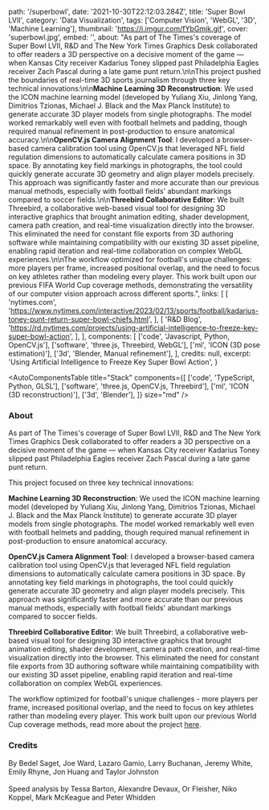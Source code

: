   path: '/superbowl',
  date: '2021-10-30T22:12:03.284Z',
  title: 'Super Bowl LVII',
  category: 'Data Visualization',
  tags: ['Computer Vision', 'WebGL', '3D', 'Machine Learning'],
  thumbnail: 'https://i.imgur.com/fYbGmjk.gif',
  cover: 'superbowl.jpg',
  embed: '',
  about:
    "As part of The Times's coverage of Super Bowl LVII, R&D and The New York Times Graphics Desk collaborated to offer readers a 3D perspective on a decisive moment of the game — when Kansas City receiver Kadarius Toney slipped past Philadelphia Eagles receiver Zach Pascal during a late game punt return.\n\nThis project pushed the boundaries of real-time 3D sports journalism through three key technical innovations:\n\n**Machine Learning 3D Reconstruction**: We used the ICON machine learning model (developed by Yuliang Xiu, Jinlong Yang, Dimitrios Tzionas, Michael J. Black and the Max Planck Institute) to generate accurate 3D player models from single photographs. The model worked remarkably well even with football helmets and padding, though required manual refinement in post-production to ensure anatomical accuracy.\n\n**OpenCV.js Camera Alignment Tool**: I developed a browser-based camera calibration tool using OpenCV.js that leveraged NFL field regulation dimensions to automatically calculate camera positions in 3D space. By annotating key field markings in photographs, the tool could quickly generate accurate 3D geometry and align player models precisely. This approach was significantly faster and more accurate than our previous manual methods, especially with football fields' abundant markings compared to soccer fields.\n\n**Threebird Collaborative Editor**: We built Threebird, a collaborative web-based visual tool for designing 3D interactive graphics that brought animation editing, shader development, camera path creation, and real-time visualization directly into the browser. This eliminated the need for constant file exports from 3D authoring software while maintaining compatibility with our existing 3D asset pipeline, enabling rapid iteration and real-time collaboration on complex WebGL experiences.\n\nThe workflow optimized for football's unique challenges: more players per frame, increased positional overlap, and the need to focus on key athletes rather than modeling every player. This work built upon our previous FIFA World Cup coverage methods, demonstrating the versatility of our computer vision approach across different sports.",
  links: [
    [
      'nytimes.com',
      'https://www.nytimes.com/interactive/2023/02/13/sports/football/kadarius-toney-punt-return-super-bowl-chiefs.html',
    ],
    [
      'R&D Blog',
      'https://rd.nytimes.com/projects/using-artificial-intelligence-to-freeze-key-super-bowl-action',
    ],
  ],
  components: [
    ['code', 'Javascript, Python, OpenCV.js'],
    ['software', 'three.js, Threebird, WebGL'],
    ['ml', 'ICON (3D pose estimation)'],
    ['3d', 'Blender, Manual refinement'],
  ],
  credits: null,
  excerpt: 'Using Artificial Intelligence to Freeze Key Super Bowl Action',
}

<AutoComponentsTable
  title="Stack"
  components={[
    ['code', 'TypeScript, Python, GLSL'],
    ['software', 'three.js, OpenCV.js, Threebird'],
    ['ml', 'ICON (3D reconstruction)'],
    ['3d', 'Blender'],
  ]}
  size="md"
/>

### About

As part of The Times's coverage of Super Bowl LVII, R&D and The New York Times
Graphics Desk collaborated to offer readers a 3D perspective on a decisive
moment of the game — when Kansas City receiver Kadarius Toney slipped past
Philadelphia Eagles receiver Zach Pascal during a late game punt return.

This project focused on three key technical innovations:

**Machine Learning 3D Reconstruction**: We used the ICON machine learning
model (developed by Yuliang Xiu, Jinlong Yang, Dimitrios Tzionas, Michael J.
Black and the Max Planck Institute) to generate accurate 3D player models from
single photographs. The model worked remarkably well even with football
helmets and padding, though required manual refinement in post-production to
ensure anatomical accuracy.

**OpenCV.js Camera Alignment Tool**: I developed a browser-based camera
calibration tool using OpenCV.js that leveraged NFL field regulation
dimensions to automatically calculate camera positions in 3D space. By
annotating key field markings in photographs, the tool could quickly generate
accurate 3D geometry and align player models precisely. This approach was
significantly faster and more accurate than our previous manual methods,
especially with football fields' abundant markings compared to soccer fields.

**Threebird Collaborative Editor**: We built Threebird, a collaborative
web-based visual tool for designing 3D interactive graphics that brought
animation editing, shader development, camera path creation, and real-time
visualization directly into the browser. This eliminated the need for constant
file exports from 3D authoring software while maintaining compatibility with
our existing 3D asset pipeline, enabling rapid iteration and real-time
collaboration on complex WebGL experiences.

The workflow optimized for football's unique challenges - more players per
frame, increased positional overlap, and the need to focus on key athletes
rather than modeling every player. This work built upon our previous World Cup
coverage methods, read more about the project
[here](https://rd.nytimes.com/projects/using-artificial-intelligence-to-freeze-key-super-bowl-action).

### Credits

By Bedel Saget, Joe Ward, Lazaro Gamio, Larry Buchanan, Jeremy White, Emily Rhyne, Jon Huang and Taylor Johnston <br/><br/> Speed analysis by Tessa Barton, Alexandre Devaux, Or Fleisher, Niko Koppel, Mark McKeague and Peter Whidden
